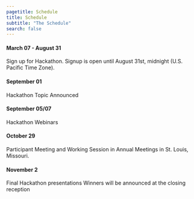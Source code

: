 ```yaml
---
pagetitle: Schedule
title: Schedule
subtitle: "The Schedule"
search: false
---
```



#### March 07 - August 31  

Sign up for Hackathon. Signup is open until August 31st, midnight (U.S. Pacific Time Zone).

#### September 01 

Hackathon Topic Announced

#### September 05/07

Hackathon Webinars

#### October 29

Participant Meeting and Working Session in Annual Meetings in St. Louis, Missouri.

#### November 2

Final Hackathon presentations
Winners will be announced at the closing reception






